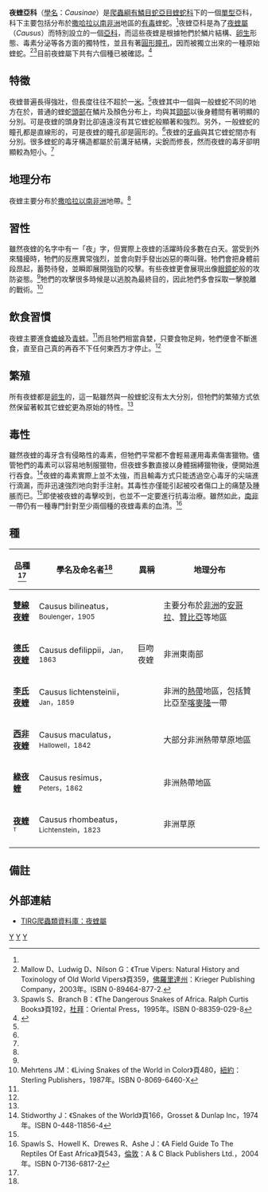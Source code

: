 {{Automatic Taxobox
| taxon = Causinae
| image = File:Causus rhombeatus00.jpg
| image_caption = [[夜蝰|夜蝰]]（Causus rhombeatus）
| authority = Cope，1860
| genus = '''夜蝰屬 ''Causus'''''
| genus_authority = Wagler，1830
| synonyms = * Causinae - Cope，1860<ref name="McD99">McDiarmid RW、Campbell JA、Touré T：《Snake Species of the World: A Taxonomic and Geographic Reference, vol. 1》頁511，Herpetologists' League，1999年。ISBN 1-893777-00-6</ref>
----
* ''Causus'' - Wagler，1830
* ''Distichurus'' - Hallowell，1842
* ''Heterophis'' - Peters，1862
* ''Dinodipsas'' - Peters，1882<ref name="McD99"/>}}

'''夜蝰亞科'''（[[學名|學名]]：''Causinae''）是[[爬蟲綱|爬蟲綱]][[有鱗目|有鱗目]][[蛇亞目|蛇亞目]][[蝰蛇科|蝰蛇科]]下的一個[[單型|單型]]亞科，科下主要包括分布於[[撒哈拉以南非洲|撒哈拉以南非洲]]地區的[[毒蛇|有毒]]蝰蛇。<ref name="McD99"/>夜蝰亞科是為了[[夜蝰屬|夜蝰屬]]（''Causus''）而特別設立的一個[[亞科|亞科]]，而這些夜蝰是根據牠們於鱗片結構、[[卵生|卵生]]形態、毒素分泌等各方面的獨特性，並且有著[[圓形|圓形]][[瞳孔|瞳孔]]，因而被獨立出來的一種原始蝰蛇。<ref name="Mal03">Mallow D、Ludwig D、Nilson G：《True Vipers: Natural History and Toxinology of Old World Vipers》頁359，[[佛羅里達州|佛羅里達州]]：Krieger Publishing Company，2003年。ISBN 0-89464-877-2.</ref><ref name="SB95">Spawls S、Branch B：《The Dangerous Snakes of Africa. Ralph Curtis Books》頁192，[[杜拜|杜拜]]：Oriental Press，1995年。ISBN 0-88359-029-8</ref>目前夜蝰屬下共有六個種已被確認。<ref name="ITIS">{{ITIS|ID=634411|taxon=''Causus''|year=2006|date=14 August}}</ref>

==特徵==
夜蝰普遍長得強壯，但長度往往不超於一[[米_(單位)|米]]。<ref name="SB95"/>夜蝰其中一個與一般蝰蛇不同的地方在於，普通的蝰蛇[[頭部|頭部]]在鱗片及顏色分布上，均與其[[頸部|頸部]]以後身體間有著明顯的分別。可是夜蝰的頭身對比卻遠遠沒有其它蝰蛇般顯著和強烈。另外，一般蝰蛇的瞳孔都是直線形的，可是夜蝰的瞳孔卻是圓形的。<ref name="Mal03"/>夜蝰的[[牙齒|牙齒]]與其它蝰蛇間亦有分別。很多蝰蛇的毒牙構造都屬於前溝牙結構，尖銳而修長，然而夜蝰的毒牙卻明顯較為短小。<ref name="Mal03"/>

==地理分布==
夜蝰主要分布於[[撒哈拉以南非洲|撒哈拉以南非洲]]地帶。<ref name="McD99"/>

==習性==
雖然夜蝰的名字中有一「夜」字，但實際上夜蝰的活躍時段多數在白天。當受到外來騷擾時，牠們的反應異常強烈，並會向對手發出凶惡的嘶叫聲。牠們會把身體前段昂起，蓄勢待發，並瞬即展開強勁的咬擊。有些夜蝰更會展現出像[[眼鏡蛇|眼鏡蛇]]般的攻防姿態。<ref name="SB95"/>牠們的攻擊很多時候是以逃脫為最終目的，因此牠們多會採取一擊脫離的戰術。<ref name="Meh87">Mehrtens JM：《Living Snakes of the World in Color》頁480，[[紐約|紐約]]：Sterling Publishers，1987年。ISBN 0-8069-6460-X</ref>

==飲食習慣==
夜蝰主要進食[[蟾蜍|蟾蜍]]及[[青蛙|青蛙]]。<ref name="SB95"/>而且牠們相當貪婪，只要食物足夠，牠們便會不斷進食，直至自己真的再吞不下任何東西方才停止。<ref name="Meh87"/>

==繁殖==
所有夜蝰都是[[卵生|卵生]]的，這一點雖然與一般蝰蛇沒有太大分別，但牠們的繁殖方式依然保留著較其它蝰蛇更為原始的特性。<ref name="Mal03"/>

==毒性==
雖然夜蝰的毒牙含有侵略性的毒素，但牠們平常都不會輕易運用毒素傷害獵物。儘管牠們的毒素可以容易地制服獵物，但夜蝰多數直接以身體捆縛獵物後，便開始進行吞食。<ref name="Sti74">Stidworthy J：《Snakes of the World》頁166，Grosset & Dunlap Inc，1974年。ISBN 0-448-11856-4</ref>夜蝰的毒素實際上並不太強，而且輸毒方式只能透過空心毒牙的尖端進行滴漏，而非迅速強烈地向對手注射。其毒性亦僅能引起被咬者傷口上的痛楚及腫脹而已。<ref name="Mal03"/>即使被夜蝰的毒擊咬到，也並不一定要進行抗毒治療。雖然如此，[[南非|南非]]一帶仍有一種專門針對至少兩個種的夜蝰毒素的血清。<ref name="Spa04">Spawls S、Howell K、Drewes R、Ashe J：《A Field Guide To The Reptiles Of East Africa》頁543，[[倫敦|倫敦]]：A & C Black Publishers Ltd.，2004年。ISBN 0-7136-6817-2</ref>

==種==
{| cellspacing=0 cellpadding=2 border=1 style="border-collapse: collapse;"
!bgcolor="#f0f0f0"|品種<ref name="ITIS"/>
!bgcolor="#f0f0f0"|學名及命名者<ref name="ITIS"/>
!bgcolor="#f0f0f0"|異稱
!bgcolor="#f0f0f0"|地理分布
|-
|'''[[雙線夜蝰|雙線夜蝰]]'''
|Causus bilineatus，<SMALL>Boulenger，1905</SMALL>
|
|style="width:40%"|主要分布於[[非洲|非洲]]的[[安哥拉|安哥拉]]、[[贊比亞|贊比亞]]等地區
|-
|'''[[德氏夜蝰|德氏夜蝰]]'''
|Causus defilippii，<SMALL>Jan，1863</SMALL>
|巨吻夜蝰
|非洲東南部
|-
|'''[[李氏夜蝰|李氏夜蝰]]'''
|Causus lichtensteinii，<SMALL>Jan，1859</SMALL>
|
|非洲的[[熱帶|熱帶]]地區，包括贊比亞至[[喀麥隆|喀麥隆]]一帶
|-
|'''[[西非夜蝰|西非夜蝰]]'''
|Causus maculatus，<SMALL>Hallowell，1842</SMALL>
|
|大部分非洲熱帶草原地區
|-
|'''[[綠夜蝰|綠夜蝰]]'''
|Causus resimus，<SMALL>Peters，1862</SMALL>
|
|非洲熱帶地區
|-
|'''[[夜蝰|夜蝰]]'''<font size="-1"><sup>T</sup></font>
|Causus rhombeatus，<SMALL>Lichtenstein，1823</SMALL>
|
|非洲草原
|-
|}

==備註==
{{reflist}}

==外部連結==
*{{en}}[http://reptile-database.reptarium.cz/search.php?&genus=Causus&submit=Search TIRG爬蟲類資料庫：夜蝰屬]
{{Taxonbar|from=Q533874}}

[[Category:蛇亞目|Y]]
[[Category:蝰科|Y]]
[[Category:_1830年描述的分类群|Y]]